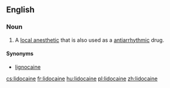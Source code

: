 {{also|lidocaïne}}
==English==

===Noun===
{{wikipedia}}
{{en-noun|-}}

# {{medicine}} A [[local anesthetic]] that is also used as a [[antiarrhythmic]] drug.

====Synonyms====
* [[lignocaine]]

[[cs:lidocaine]]
[[fr:lidocaine]]
[[hu:lidocaine]]
[[pl:lidocaine]]
[[zh:lidocaine]]